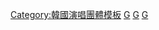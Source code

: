 {{Navbox 
|name       = 3YE女子團體
|title      = [[3YE]]
|titlestyle = background-color:#AD0000; color:#45FF45
|groupstyle = background-color:#AD0000; color:#45FF45
|abovestyle = background-color:#AD0000; color:#45FF45
|belowstyle = background-color:#AD0000; color:#45FF45
| background = group_or_band
| bodyclass  = hlist
| above = 現任成員：Yurim、Yuji、Haeun
| group1 = 迷你專輯
| list1  = 《TRIANGLE》(2020)

| group2     = 專輯
| list2     = 

| group3     = 單曲
| list3     = 《DMT》(2019)、《OOMM》(2019)、《QUEEN》(2020)

| group11 = 相關公司
| list11 = [[GH娛樂]]



}}
<noinclude>

[[Category:韓國演唱團體模板]]
[[Category:ProBeat Company|G]]
[[Category:LOUDers娛樂|G]]
[[Category:OGAM娛樂|G]]